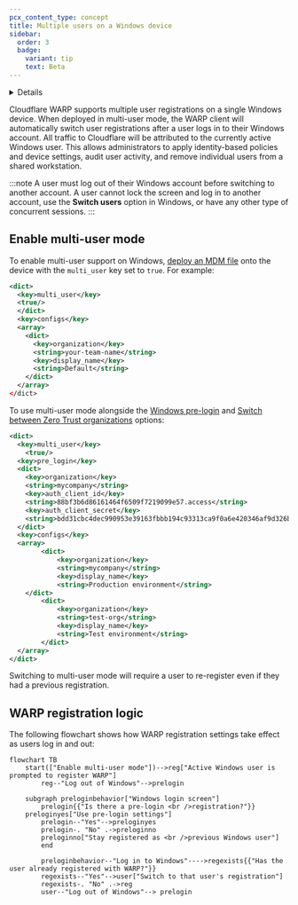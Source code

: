```yaml
---
pcx_content_type: concept
title: Multiple users on a Windows device
sidebar:
  order: 3
  badge:
    variant: tip
    text: Beta
---
```



<Details header="Feature availability">

| [WARP modes](/cloudflare-one/connections/connect-devices/warp/configure-warp/warp-modes/) | [Zero Trust plans](https://www.cloudflare.com/teams-pricing/) |
| ----------------------------------------------------------------------------------------- | ------------------------------------------------------------- |
| All modes                                                                                 | All plans                                                     |

| System   | Availability | Minimum WARP version |
| -------- | ------------ | -------------------- |
| Windows  | ✅           | 2024.6.415.0         |
| macOS    | ❌           |                      |
| Linux    | ❌           |                      |
| iOS      | ❌           |                      |
| Android  | ❌           |                      |
| ChromeOS | ❌           |                      |

</Details>

Cloudflare WARP supports multiple user registrations on a single Windows device. When deployed in multi-user mode, the WARP client will automatically switch user registrations after a user logs in to their Windows account. All traffic to Cloudflare will be attributed to the currently active Windows user. This allows administrators to apply identity-based policies and device settings, audit user activity, and remove individual users from a shared workstation.

:::note
A user must log out of their Windows account before switching to another account. A user cannot lock the screen and log in to another account, use the **Switch users** option in Windows, or have any other type of concurrent sessions.
:::

## Enable multi-user mode

To enable multi-user support on Windows, [deploy an MDM file](/cloudflare-one/connections/connect-devices/warp/deployment/mdm-deployment/#windows) onto the device with the `multi_user` key set to `true`. For example:

```xml
<dict>
  <key>multi_user</key>
  <true/>
  </dict>
  <key>configs</key>
  <array>
    <dict>
      <key>organization</key>
      <string>your-team-name</string>
      <key>display_name</key>
      <string>Default</string>
    </dict>
  </array>
</dict>
```

To use multi-user mode alongside the [Windows pre-login](/cloudflare-one/connections/connect-devices/warp/deployment/mdm-deployment/windows-prelogin/) and [Switch between Zero Trust organizations](/cloudflare-one/connections/connect-devices/warp/deployment/mdm-deployment/switch-organizations/) options:

```xml
<dict>
  <key>multi_user</key>
	<true/>
  <key>pre_login</key>
  <dict>
    <key>organization</key>
    <string>mycompany</string>
    <key>auth_client_id</key>
    <string>88bf3b6d86161464f6509f7219099e57.access</string>
    <key>auth_client_secret</key>
    <string>bdd31cbc4dec990953e39163fbbb194c93313ca9f0a6e420346af9d326b1d2a5</string>
  </dict>
  <key>configs</key>
  <array>
		<dict>
			<key>organization</key>
			<string>mycompany</string>
			<key>display_name</key>
			<string>Production environment</string>
  	</dict>
		<dict>
			<key>organization</key>
			<string>test-org</string>
			<key>display_name</key>
			<string>Test environment</string>
		</dict>
  </array>
</dict>
```

Switching to multi-user mode will require a user to re-register even if they had a previous registration.

## WARP registration logic

The following flowchart shows how WARP registration settings take effect as users log in and out:

```mermaid
flowchart TB
    start(["Enable multi-user mode"])-->reg["Active Windows user is prompted to register WARP"]
		reg--"Log out of Windows"-->prelogin

    subgraph preloginbehavior["Windows login screen"]
		prelogin{{"Is there a pre-login <br />registration?"}}
    preloginyes["Use pre-login settings"]
		prelogin--"Yes"-->preloginyes
		prelogin-. "No" .->preloginno
		preloginno["Stay registered as <br />previous Windows user"]
		end

		preloginbehavior--"Log in to Windows"---->regexists{{"Has the user already registered with WARP?"}}
		regexists--"Yes"-->user["Switch to that user's registration"]
		regexists-. "No" .->reg
		user--"Log out of Windows"--> prelogin
```

